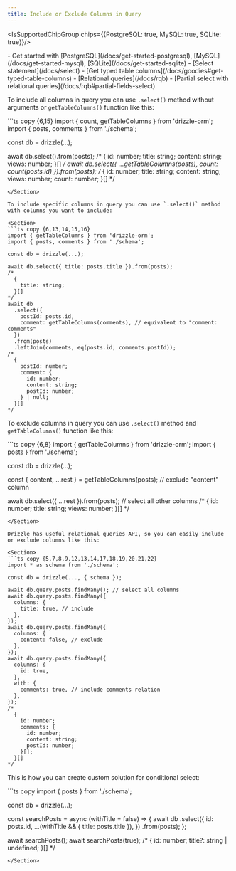 ```yaml
---
title: Include or Exclude Columns in Query
---
```



<IsSupportedChipGroup chips={{PostgreSQL: true, MySQL: true, SQLite: true}}/>

<Prerequisites>
- Get started with [PostgreSQL](/docs/get-started-postgresql), [MySQL](/docs/get-started-mysql), [SQLite](/docs/get-started-sqlite)
- [Select statement](/docs/select)
- [Get typed table columns](/docs/goodies#get-typed-table-columns)
- [Relational queries](/docs/rqb)
- [Partial select with relational queries](/docs/rqb#partial-fields-select)
</Prerequisites>

To include all columns in query you can use `.select()` method without arguments or `getTableColumns()` function like this:

<Section>
```ts copy {6,15}
import { count, getTableColumns } from 'drizzle-orm';
import { posts, comments } from './schema';

const db = drizzle(...);

await db.select().from(posts);
/*
  {
    id: number;
    title: string;
    content: string;
    views: number;
  }[]
*/
await db.select({ ...getTableColumns(posts), count: count(posts.id) }).from(posts);
/*
  {
    id: number;
    title: string;
    content: string;
    views: number;
    count: number;
  }[]
*/
```
</Section>

To include specific columns in query you can use `.select()` method with columns you want to include:

<Section>
```ts copy {6,13,14,15,16}
import { getTableColumns } from 'drizzle-orm';
import { posts, comments } from './schema';

const db = drizzle(...);

await db.select({ title: posts.title }).from(posts);
/*
  {
    title: string;
  }[]
*/
await db
  .select({
    postId: posts.id,
    comment: getTableColumns(comments), // equivalent to "comment: comments"
  })
  .from(posts)
  .leftJoin(comments, eq(posts.id, comments.postId));
/*
  {
    postId: number;
    comment: {
      id: number;
      content: string;
      postId: number;
    } | null;
  }[]
*/
```
</Section>


To exclude columns in query you can use `.select()` method and `getTableColumns()` function like this:

<Section>
```ts copy {6,8}
import { getTableColumns } from 'drizzle-orm';
import { posts } from './schema';

const db = drizzle(...);

const { content, ...rest } = getTableColumns(posts); // exclude "content" column

await db.select({ ...rest }).from(posts); // select all other columns
/*
  {
    id: number;
    title: string;
    views: number;
  }[]
*/
```
</Section>

Drizzle has useful relational queries API, so you can easily include or exclude columns like this:

<Section>
```ts copy {5,7,8,9,12,13,14,17,18,19,20,21,22}
import * as schema from './schema';

const db = drizzle(..., { schema });

await db.query.posts.findMany(); // select all columns
await db.query.posts.findMany({
  columns: {
    title: true, // include
  },
});
await db.query.posts.findMany({
  columns: {
    content: false, // exclude
  },
});
await db.query.posts.findMany({
  columns: {
    id: true,
  },
  with: {
    comments: true, // include comments relation
  },
});
/*
  {
    id: number;
    comments: {
      id: number;
      content: string;
      postId: number;
    }[];
  }[]
*/
```
</Section>

This is how you can create custom solution for conditional select:

<Section>
```ts copy
import { posts } from './schema';

const db = drizzle(...);

const searchPosts = async (withTitle = false) => {
  await db
    .select({
      id: posts.id,
      ...(withTitle && { title: posts.title }),
    })
    .from(posts);
};

await searchPosts();
await searchPosts(true);
/*
  {
    id: number;
    title?: string | undefined;
  }[]
*/
```
</Section>
